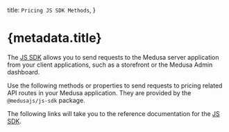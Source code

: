 
  title: `Pricing JS SDK Methods`,
}

# {metadata.title}

The [JS SDK](../../../js-sdk/page.mdx) allows you to send requests to the Medusa server application from your client applications, such as a storefront or the Medusa Admin dashboard.

Use the following methods or properties to send requests to pricing related API routes in your Medusa application. They are provided by the `@medusajs/js-sdk` package.

The following links will take you to the reference documentation for the [JS SDK](../../../js-sdk/page.mdx).

<ChildDocs type="item" />